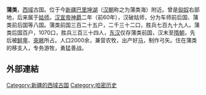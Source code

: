 '''蒲类'''，[[西域|西域]]古国。位于今[[新疆|新疆]][[巴里坤湖|巴里坤湖]]（[[汉朝|汉朝]]称之为蒲类海）附近。曾是[[匈奴|匈奴]]右部地，后来属于[[姑师|姑师]]。[[汉宣帝|汉宣帝]][[神爵|神爵]]二年（前60年），汉破姑师，分为车师前后国、蒲类前后国等八国。蒲类前国三百二十五户，二千三十二口，胜兵七百九十九人。蒲类后国百户，1070口，胜兵三百三十四人，[[东汉|东汉]]仅存蒲类前国，汉末至[[隋朝|隋朝]]，先后被[[鲜卑|鲜卑]]、[[突厥|突厥]]所占。人口2000余，兼营农牧，出产好[[马|马]]，制作弓矢。住在蒲类的移支人，专务游牧，勇猛善战。

==外部連結==
{{Wikisource further reading}}

{{西域三十六国}}

[[Category:新疆的西域古国|Category:新疆的西域古国]]
[[Category:哈密历史|Category:哈密历史]]
